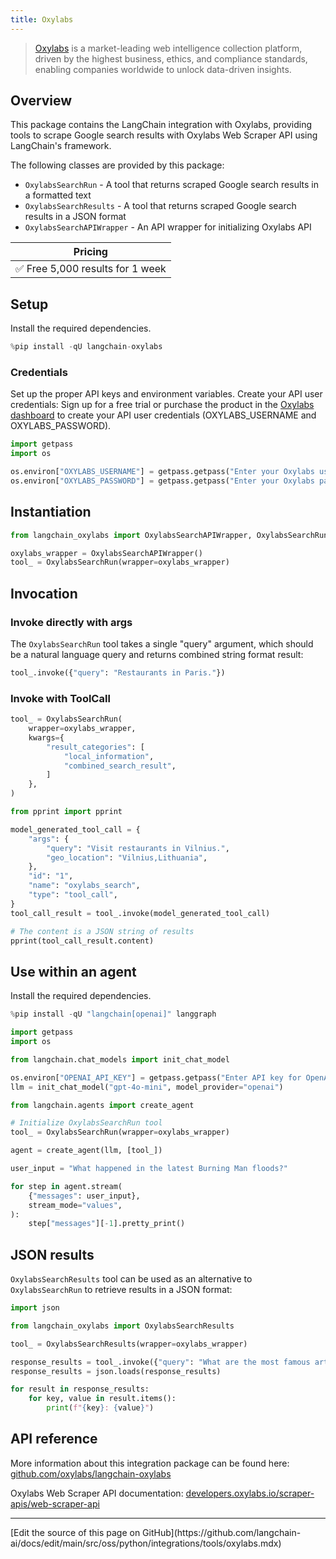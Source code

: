 ```yaml
---
title: Oxylabs
---
```


>[Oxylabs](https://oxylabs.io/) is a market-leading web intelligence collection platform, driven by the highest business, ethics, and compliance standards, enabling companies worldwide to unlock data-driven insights.

## Overview

This package contains the LangChain integration with Oxylabs, providing tools to scrape Google search results with Oxylabs Web Scraper API using LangChain's framework.

The following classes are provided by this package:

- `OxylabsSearchRun` - A tool that returns scraped Google search results in a formatted text
- `OxylabsSearchResults` - A tool that returns scraped Google search results in a JSON format
- `OxylabsSearchAPIWrapper` - An API wrapper for initializing Oxylabs API

|             Pricing             |
|:-------------------------------:|
| ✅ Free 5,000 results for 1 week |

## Setup

Install the required dependencies.

```python
%pip install -qU langchain-oxylabs
```

### Credentials

Set up the proper API keys and environment variables. Create your API user credentials: Sign up for a free trial or purchase the product in the [Oxylabs dashboard](https://dashboard.oxylabs.io/en/registration) to create your API user credentials (OXYLABS_USERNAME and OXYLABS_PASSWORD).

```python
import getpass
import os

os.environ["OXYLABS_USERNAME"] = getpass.getpass("Enter your Oxylabs username: ")
os.environ["OXYLABS_PASSWORD"] = getpass.getpass("Enter your Oxylabs password: ")
```

## Instantiation

```python
from langchain_oxylabs import OxylabsSearchAPIWrapper, OxylabsSearchRun

oxylabs_wrapper = OxylabsSearchAPIWrapper()
tool_ = OxylabsSearchRun(wrapper=oxylabs_wrapper)
```

## Invocation

### Invoke directly with args

The `OxylabsSearchRun` tool takes a single "query" argument, which should be a natural language query and returns combined string format result:

```python
tool_.invoke({"query": "Restaurants in Paris."})
```

### Invoke with ToolCall

```python
tool_ = OxylabsSearchRun(
    wrapper=oxylabs_wrapper,
    kwargs={
        "result_categories": [
            "local_information",
            "combined_search_result",
        ]
    },
)
```

```python
from pprint import pprint

model_generated_tool_call = {
    "args": {
        "query": "Visit restaurants in Vilnius.",
        "geo_location": "Vilnius,Lithuania",
    },
    "id": "1",
    "name": "oxylabs_search",
    "type": "tool_call",
}
tool_call_result = tool_.invoke(model_generated_tool_call)

# The content is a JSON string of results
pprint(tool_call_result.content)
```

## Use within an agent

Install the required dependencies.

```python
%pip install -qU "langchain[openai]" langgraph
```

```python
import getpass
import os

from langchain.chat_models import init_chat_model

os.environ["OPENAI_API_KEY"] = getpass.getpass("Enter API key for OpenAI: ")
llm = init_chat_model("gpt-4o-mini", model_provider="openai")
```

```python
from langchain.agents import create_agent

# Initialize OxylabsSearchRun tool
tool_ = OxylabsSearchRun(wrapper=oxylabs_wrapper)

agent = create_agent(llm, [tool_])

user_input = "What happened in the latest Burning Man floods?"

for step in agent.stream(
    {"messages": user_input},
    stream_mode="values",
):
    step["messages"][-1].pretty_print()
```

## JSON results

`OxylabsSearchResults` tool can be used as an alternative to `OxylabsSearchRun` to retrieve results in a JSON format:

```python
import json

from langchain_oxylabs import OxylabsSearchResults

tool_ = OxylabsSearchResults(wrapper=oxylabs_wrapper)

response_results = tool_.invoke({"query": "What are the most famous artists?"})
response_results = json.loads(response_results)

for result in response_results:
    for key, value in result.items():
        print(f"{key}: {value}")
```

## API reference

More information about this integration package can be found here: [github.com/oxylabs/langchain-oxylabs](https://github.com/oxylabs/langchain-oxylabs)

Oxylabs Web Scraper API documentation: [developers.oxylabs.io/scraper-apis/web-scraper-api](https://developers.oxylabs.io/scraper-apis/web-scraper-api)

---

<Callout icon="pen-to-square" iconType="regular">
  [Edit the source of this page on GitHub](https://github.com/langchain-ai/docs/edit/main/src/oss/python/integrations/tools/oxylabs.mdx)
</Callout>
